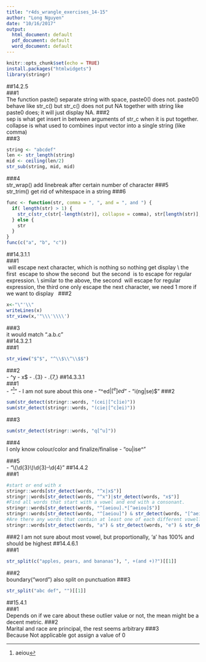 ```yaml
---
title: "r4ds_wrangle_exercises_14-15"
author: "Long Nguyen"
date: "10/16/2017"
output:
  html_document: default
  pdf_document: default
  word_document: default
---
```

```r
knitr::opts_chunk$set(echo = TRUE)
install.packages("htmlwidgets")
library(stringr)
```
##14.2.5  
###1  
The function paste() separate string with space, paste0() does not. paste0() behave like str_c() but str_c() does not put NA together with string like paste0 does; it will just display NA.
###2  
sep is what get insert in between arguments of str_c when it is put together. collapse is what used to combines input vector into a single string (like comma)  
###3  
```r
string <- "abcdef"
len <- str_length(string)
mid <- ceiling(len/2)
str_sub(string, mid, mid)
```
###4  
str_wrap() add linebreak after certain number of character
###5  
str_trim() get rid of whitespace in a string
###6  
```r
func <- function(str, comma = ", ", and = ", and ") {
  if( length(str) > 1) {
    str_c(str_c(str[-length(str)], collapse = comma), str[length(str)], sep = and)
  } else {
    str
  }
}
func(c("a", "b", "c"))
```
##14.3.1.1  
###1  
\ will escape next character, which is nothing so nothing get display
\\ the first \ escape to show the second \ but the second \ is to escape for regular expression.
\\\ similar to the above, the second \ will escape for regular expression, the third one only escape the next character, we need 1 more if we want to display \ 
###2  
```r
x<-"\"'\\"
writeLines(x)
str_view(x,'"\\\'\\\\')
```
###3  
it would match ".a.b.c"  
##14.3.2.1  
###1  
```r
str_view("$^$", "^\\$\\^\\$$")
```
###2  
- ^y
- x$
- .{3}
- .{7,}
##14.3.3.1  
###1  
- "^[aeiou]"
- I am not sure about this one
- "^ed$|[^e]ed$"
- "i(ng|se)$"
###2  
```r
sum(str_detect(stringr::words, "(cei|[^c]ie)"))
sum(str_detect(stringr::words, "(cie|[^c]ei)"))
```
###3  
```r
sum(str_detect(stringr::words, "q[^u]"))
```
###4  
I only know colour/color and finalize/finalise
- "ou|ise^"

###5  
- "\\(\\d{3}\\)\\d{3}-\\d{4}"
##14.4.2  
###1  
```r
#start or end with x
stringr::words[str_detect(words, "^x|x$")]
stringr::words[str_detect(words, "^x")|str_detect(words, "x$")]
#Find all words that start with a vowel and end with a consonant.
stringr::words[str_detect(words, "^[aeiou].*[^aeiou]$")]
stringr::words[str_detect(words, "^[aeiou]") & str_detect(words, "[^aeiou]$")]
#Are there any words that contain at least one of each different vowel?
stringr::words[str_detect(words, "a") & str_detect(words, "e") & str_detect(words, "i") & str_detect(words, "o") & str_detect(words, "u")]
```
###2
I am not sure about most vowel, but proportionally, 'a' has 100% and should be highest
##14.4.6.1  
###1  
```r
str_split(c("apples, pears, and bananas"), ", +(and +)?")[[1]]
```
###2  
boundary("word") also split on punctuation
###3  
```r
str_split("abc def", "")[[1]]
```
##15.4.1  
###1  
Depends on if we care about these outlier value or not, the mean might be a decent metric. 
###2  
Marital and race are principal, the rest seems arbitrary
###3  
Because Not applicable got assign a value of 0
